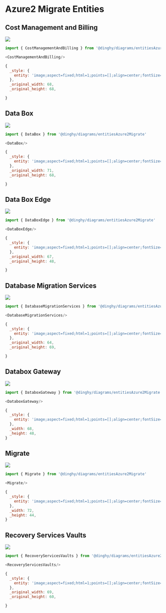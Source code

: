 
# Azure2 Migrate Entities


## Cost Management and Billing

<Tabs>
  <TabItem value="Preview">

![](./cost-management-and-billing.png#drawio)

  </TabItem>
  <TabItem value="Usage">
    
```js
import { CostManagementAndBilling } from '@dinghy/diagrams/entitiesAzure2Migrate'

<CostManagementAndBilling/>
```

  </TabItem>
  <TabItem value="Definition">
    
```js
{
  _style: {
    entity: 'image;aspect=fixed;html=1;points=[];align=center;fontSize=12;image=img/lib/azure2/migrate/Cost_Management_and_Billing.svg;strokeColor=none;',
  },
  _original_width: 68,
  _original_height: 68,

}
```

  </TabItem>
</Tabs>


## Data Box

<Tabs>
  <TabItem value="Preview">

![](./data-box.png#drawio)

  </TabItem>
  <TabItem value="Usage">
    
```js
import { DataBox } from '@dinghy/diagrams/entitiesAzure2Migrate'

<DataBox/>
```

  </TabItem>
  <TabItem value="Definition">
    
```js
{
  _style: {
    entity: 'image;aspect=fixed;html=1;points=[];align=center;fontSize=12;image=img/lib/azure2/migrate/Data_Box.svg;strokeColor=none;',
  },
  _original_width: 71,
  _original_height: 68,

}
```

  </TabItem>
</Tabs>


## Data Box Edge

<Tabs>
  <TabItem value="Preview">

![](./data-box-edge.png#drawio)

  </TabItem>
  <TabItem value="Usage">
    
```js
import { DataBoxEdge } from '@dinghy/diagrams/entitiesAzure2Migrate'

<DataBoxEdge/>
```

  </TabItem>
  <TabItem value="Definition">
    
```js
{
  _style: {
    entity: 'image;aspect=fixed;html=1;points=[];align=center;fontSize=12;image=img/lib/azure2/migrate/Data_Box_Edge.svg;strokeColor=none;',
  },
  _original_width: 67,
  _original_height: 48,

}
```

  </TabItem>
</Tabs>


## Database Migration Services

<Tabs>
  <TabItem value="Preview">

![](./database-migration-services.png#drawio)

  </TabItem>
  <TabItem value="Usage">
    
```js
import { DatabaseMigrationServices } from '@dinghy/diagrams/entitiesAzure2Migrate'

<DatabaseMigrationServices/>
```

  </TabItem>
  <TabItem value="Definition">
    
```js
{
  _style: {
    entity: 'image;aspect=fixed;html=1;points=[];align=center;fontSize=12;image=img/lib/azure2/databases/Azure_Database_Migration_Services.svg;strokeColor=none;',
  },
  _original_width: 64,
  _original_height: 69,

}
```

  </TabItem>
</Tabs>


## Databox Gateway

<Tabs>
  <TabItem value="Preview">

![](./databox-gateway.png#drawio)

  </TabItem>
  <TabItem value="Usage">
    
```js
import { DataboxGateway } from '@dinghy/diagrams/entitiesAzure2Migrate'

<DataboxGateway/>
```

  </TabItem>
  <TabItem value="Definition">
    
```js
{
  _style: {
    entity: 'image;aspect=fixed;html=1;points=[];align=center;fontSize=12;image=img/lib/azure2/storage/Azure_Stack_Edge.svg;strokeColor=none;',
  },
  _width: 68,
  _height: 48,
}
```

  </TabItem>
</Tabs>


## Migrate

<Tabs>
  <TabItem value="Preview">

![](./migrate.png#drawio)

  </TabItem>
  <TabItem value="Usage">
    
```js
import { Migrate } from '@dinghy/diagrams/entitiesAzure2Migrate'

<Migrate/>
```

  </TabItem>
  <TabItem value="Definition">
    
```js
{
  _style: {
    entity: 'image;aspect=fixed;html=1;points=[];align=center;fontSize=12;image=img/lib/azure2/migrate/Azure_Migrate.svg;strokeColor=none;',
  },
  _width: 72,
  _height: 44,
}
```

  </TabItem>
</Tabs>


## Recovery Services Vaults

<Tabs>
  <TabItem value="Preview">

![](./recovery-services-vaults.png#drawio)

  </TabItem>
  <TabItem value="Usage">
    
```js
import { RecoveryServicesVaults } from '@dinghy/diagrams/entitiesAzure2Migrate'

<RecoveryServicesVaults/>
```

  </TabItem>
  <TabItem value="Definition">
    
```js
{
  _style: {
    entity: 'image;aspect=fixed;html=1;points=[];align=center;fontSize=12;image=img/lib/azure2/migrate/Recovery_Services_Vaults.svg;strokeColor=none;',
  },
  _original_width: 69,
  _original_height: 60,

}
```

  </TabItem>
</Tabs>

